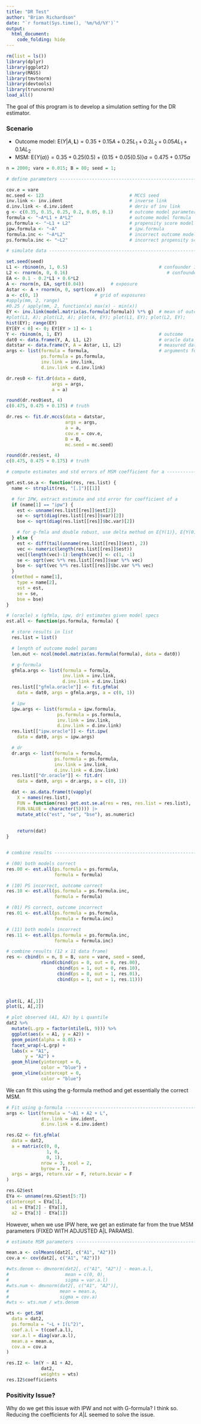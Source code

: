 ```yaml
---
title: "DR Test"
author: "Brian Richardson"
date: "`r format(Sys.time(), '%m/%d/%Y')`"
output:
  html_document:
    code_folding: hide
---
```


```r

rm(list = ls())
library(dplyr)
library(ggplot2)
library(MASS)
library(tmvtnorm)
library(devtools)
library(truncnorm)
load_all()

```

The goal of this program is to develop a simulation setting for the DR estimator.

### Scenario

* Outcome model: $\textrm{E}(Y|A,\pmb{L})=0.35 + 0.15A + 0.25L_1 + 0.2L_2 + 0.05AL_1 + 0.1AL_2$
* MSM: $\textrm{E}\{Y(a)\} = 0.35 + 0.25(0.5) + \{0.15 + 0.05(0.5)\}a = 0.475 + 0.175a$


```r

n = 2000; vare = 0.015; B = 80; seed = 1;

# define parameters -------------------------------------------------------

cov.e = vare
mc.seed <- 123                                # MCCS seed
inv.link <- inv.ident                         # inverse link
d.inv.link <- d.inv.ident                     # deriv of inv link
g <- c(0.35, 0.15, 0.25, 0.2, 0.05, 0.1)      # outcome model parameters
formula <- "~A*L1 + A*L2"                     # outcome model formula
ps.formula <- "~L1 + L2"                      # propensity score model formula
ipw.formula <- "~A"                           # ipw.formula
formula.inc <- "~A*L2"                        # incorrect outcome model
ps.formula.inc <- "~L2"                       # incorrect propensity score model

# simulate data -----------------------------------------------------------

set.seed(seed)
L1 <- rbinom(n, 1, 0.5)                                  # confounder 1
L2 <- rnorm(n, 0, 0.16)                                     # confounder 2
EA <- 0.1 - 0.2*L1 + 0.6*L2
A <- rnorm(n, EA, sqrt(0.04))          # exposure
Astar <- A + rnorm(n, 0, sqrt(cov.e))
a <- c(0, 1)                     # grid of exposures
#apply(mm, 2, range)
#0.25 / apply(mm, 2, function(x) max(x) - min(x))
EY <- inv.link(model.matrix(as.formula(formula)) %*% g)  # mean of outcome
#plot(L1, A); plot(L2, A); plot(A, EY); plot(L1, EY); plot(L2, EY);
hist(EY); range(EY)
EY[EY < 0] <- 0; EY[EY > 1] <- 1
Y <- rbinom(n, 1, EY)                                    # outcome
dat0 <- data.frame(Y, A, L1, L2)                         # oracle data
datstar <- data.frame(Y, A = Astar, L1, L2)              # measured data
args <- list(formula = formula,                          # arguments for fitting
             ps.formula = ps.formula,
             inv.link = inv.link,
             d.inv.link = d.inv.link)

```

```r

dr.res0 <- fit.dr(data = dat0,
                 args = args,
                 a = a)

round(dr.res0$est, 4)
c(0.475, 0.475 + 0.175) # truth


```

```r

dr.res <- fit.dr.mccs(data = datstar,
                      args = args,
                      a = a,
                      cov.e = cov.e,
                      B = B,
                      mc.seed = mc.seed)

round(dr.res$est, 4)
c(0.475, 0.475 + 0.175) # truth


```


```r

# compute estimates and std errors of MSM coefficient for a ---------------

get.est.se.a <- function(res, res.list) {
  name <- strsplit(res, "[.]")[[1]]

  # for IPW, extract estimate and std error for coefficient of a
  if (name[1] == "ipw") {
    est <- unname(res.list[[res]]$est[2])
    se <- sqrt(diag(res.list[[res]]$var)[2])
    bse <- sqrt(diag(res.list[[res]]$bc.var)[2])

    # for g-fmla and double robust, use delta method on E{Y(1)}, E{Y(0)}
  } else {
    est <- diff(tail(unname(res.list[[res]]$est), 2))
    vec <- numeric(length(res.list[[res]]$est))
    vec[(length(vec)-1):length(vec)] <- c(1, -1)
    se <- sqrt(vec %*% res.list[[res]]$var %*% vec)
    bse <- sqrt(vec %*% res.list[[res]]$bc.var %*% vec)
  }
  c(method = name[1],
    type = name[2],
    est = est,
    se = se,
    bse = bse)
}

# (oracle) x (gfmla, ipw, dr) estimates given model specs
est.all <- function(ps.formula, formula) {

  # store results in list
  res.list = list()

  # length of outcome model params
  len.out <- ncol(model.matrix(as.formula(formula), data = dat0))

  # g-formula
  gfmla.args <- list(formula = formula,
                     inv.link = inv.link,
                     d.inv.link = d.inv.link)
  res.list[["gfmla.oracle"]] <- fit.gfmla(
    data = dat0, args = gfmla.args, a = c(0, 1))

  # ipw
  ipw.args <- list(formula = ipw.formula,
                   ps.formula = ps.formula,
                   inv.link = inv.link,
                   d.inv.link = d.inv.link)
  res.list[["ipw.oracle"]] <- fit.ipw(
    data = dat0, args = ipw.args)

  # dr
  dr.args <- list(formula = formula,
                  ps.formula = ps.formula,
                  inv.link = inv.link,
                  d.inv.link = d.inv.link)
  res.list[["dr.oracle"]] <- fit.dr(
    data = dat0, args = dr.args, a = c(0, 1))

  dat <- as.data.frame(t(vapply(
    X = names(res.list),
    FUN = function(res) get.est.se.a(res = res, res.list = res.list),
    FUN.VALUE = character(5)))) |>
    mutate_at(c("est", "se", "bse"), as.numeric)
  
  
    return(dat)
}


# combine results ---------------------------------------------------------

# (00) both models correct
res.00 <- est.all(ps.formula = ps.formula,
                  formula = formula)

# (10) PS incorrect, outcome correct
res.10 <- est.all(ps.formula = ps.formula.inc,
                  formula = formula)

# (01) PS correct, outcome incorrect
res.01 <- est.all(ps.formula = ps.formula,
                  formula = formula.inc)

# (11) both models incorrect
res.11 <- est.all(ps.formula = ps.formula.inc,
                  formula = formula.inc)

# combine results (12 x 11 data frame)
res <- cbind(n = n, B = B, vare = vare, seed = seed,
             rbind(cbind(ps = 0, out = 0, res.00),
                   cbind(ps = 1, out = 0, res.10),
                   cbind(ps = 0, out = 1, res.01),
                   cbind(ps = 1, out = 1, res.11)))

  
```


```r

plot(L, A[,1])
plot(L, A[,2])

# plot observed (A1, A2) by L quantile
dat2 %>% 
  mutate(L.grp = factor(ntile(L, 9))) %>% 
  ggplot(aes(x = A1, y = A2)) +
  geom_point(alpha = 0.05) +
  facet_wrap(~L.grp) +
  labs(x = "A1",
       y = "A2") +
  geom_hline(yintercept = 0,
             color = "blue") +
  geom_vline(xintercept = 0,
             color = "blue")

```


We can fit this using the g-formula method and get essentially the correct MSM.

```r

# Fit using g-formula -----------------------------------------------------
args <- list(formula = "~A1 + A2 + L",
             inv.link = inv.ident,
             d.inv.link = d.inv.ident)

res.G2 <- fit.gfmla(
  data = dat2,
  a = matrix(c(0, 0,
               1, 0,
               0, 1),
             nrow = 3, ncol = 2,
             byrow = T),
  args = args, return.var = F, return.bcvar = F
)

res.G2$est
EYa <- unname(res.G2$est[5:7])
c(intercept = EYa[1],
  a1 = EYa[2] - EYa[1],
  a2 = EYa[3] - EYa[1])

```

However, when we use IPW here, we get an estimate far from the true MSM parameters (FIXED WITH ADJUSTED A|L PARAMS).

```r

# estimate MSM parameters -------------------------------------------------

mean.a <- colMeans(dat2[, c("A1", "A2")])
cov.a <- cov(dat2[, c("A1", "A2")])

#wts.denom <- dmvnorm(dat2[, c("A1", "A2")] - mean.a.l,
#                     mean = c(0, 0),
#                     sigma = var.a.l)
#wts.num <- dmvnorm(dat2[, c("A1", "A2")],
#                   mean = mean.a,
#                   sigma = cov.a)
#wts <- wts.num / wts.denom

wts <- get.SW(
  data = dat2,
  ps.formula = "~L + I(L^2)",
  coef.a.l = t(coef.a.l),
  var.a.l = diag(var.a.l),
  mean.a = mean.a,
  cov.a = cov.a
)

res.I2 <- lm(Y ~ A1 + A2,
             dat2,
             weights = wts)
res.I2$coefficients

```

### Positivity Issue?

Why do we get this issue with IPW and not with G-formula? I think so. Reducing the coefficients for $A|L$ seemed to solve the issue.

